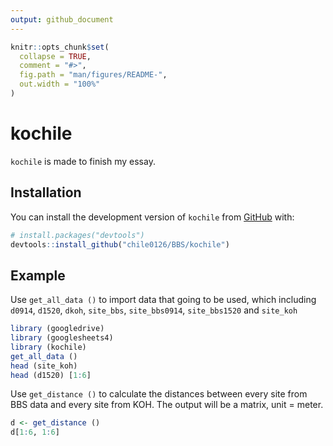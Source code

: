 ```yaml
---
output: github_document
---
```


<!-- README.md is generated from README.Rmd. Please edit that file -->

```r
knitr::opts_chunk$set(
  collapse = TRUE,
  comment = "#>",
  fig.path = "man/figures/README-",
  out.width = "100%"
)
```

# kochile

<!-- badges: start -->
<!-- badges: end -->

`kochile` is made to finish my essay.

## Installation

You can install the development version of `kochile` from [GitHub](https://github.com/) with:

``` r
# install.packages("devtools")
devtools::install_github("chile0126/BBS/kochile")
```

## Example

Use `get_all_data ()` to import data that going to be used, which including `d0914`, `d1520`, `dkoh`, `site_bbs`, `site_bbs0914`, `site_bbs1520` and `site_koh`

```r
library (googledrive)
library (googlesheets4)
library (kochile)
get_all_data ()
head (site_koh)
head (d1520) [1:6]
```

Use `get_distance ()` to calculate the distances between every site from BBS data and every site from KOH.
The output will be a matrix, unit = meter.

```r
d <- get_distance ()
d[1:6, 1:6]
```
